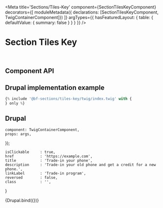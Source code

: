 


<Meta
    title='Sections/Tiles-Key'
    component={SectionTilesKeyComponent}
    decorators={[
        moduleMetadata({ declarations: [SectionTilesKeyComponent, TwigContainerComponent]})
    ]}
    argTypes={{
        hasFeaturedLayout: {
            table: { defaultValue: { summary: false } }
        }
    }}
/>


# Section Tiles Key

<br/>



## Component API

<ArgsTable of={SectionTilesKeyComponent} />



## Drupal implementation example

```jsx
{% include '@bf-sections/tiles-key/twig/index.twig' with {
} only %}
```



## Drupal

    component: TwigContainerComponent,
    props: args,
});

    isClickable     : true,
    href            : 'https://example.com',
    title           : 'Trade-in your phone',
    description     : 'Trade-in your old phone and get a credit for a new phone.',
    linkLabel       : 'Trade-in program',
    reversed        : false,
    class           : '',
}

<Canvas withSource='none'>
    <Story
        name='Drupal'
        height='600px'
        args={{
            elementPath     : 'sections/tiles-key/_doc/template.drupal',
            title           : 'Shop your cell phone plan and mobile phone your way',
            tiles           : [
                {
                    ...tileKey,
                    icon: {
                        name: 'helix-mic',
                        color: 'neutral'
                    },
                    backgroundImage: {
                        src: '/images/_docs/hero-helix-reversed.png'
                    },
                    reversed: true,
                },
                {
                    ...tileKey,
                    icon: {
                        name: 'television'
                    }
                },
                {
                    ...tileKey,
                    backgroundColor: 'highlight',
                    icon: {
                        name: 'wifi'
                    }
                },
                {
                    ...tileKey,
                    icon: {
                        name: 'trio-wifi'
                    }
                }
            ]
        }}
    >
        {Drupal.bind({})}
    </Story>
</Canvas>

